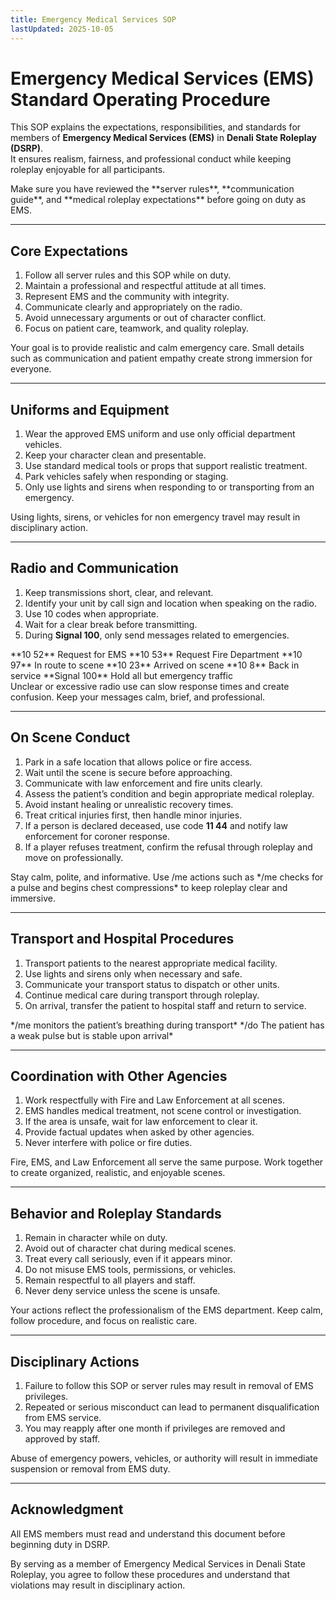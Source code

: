 ```yaml
---
title: Emergency Medical Services SOP
lastUpdated: 2025-10-05
---
```



# **Emergency Medical Services (EMS) Standard Operating Procedure**

This SOP explains the expectations, responsibilities, and standards for members of **Emergency Medical Services (EMS)** in **Denali State Roleplay (DSRP)**.  
It ensures realism, fairness, and professional conduct while keeping roleplay enjoyable for all participants.

<Aside type="note" title="Before You Begin">
Make sure you have reviewed the **server rules**, **communication guide**, and **medical roleplay expectations** before going on duty as EMS.
</Aside>

---

## **Core Expectations**

1. Follow all server rules and this SOP while on duty.  
2. Maintain a professional and respectful attitude at all times.  
3. Represent EMS and the community with integrity.  
4. Communicate clearly and appropriately on the radio.  
5. Avoid unnecessary arguments or out of character conflict.  
6. Focus on patient care, teamwork, and quality roleplay.

<Aside type="tip" title="Professional Mindset">
Your goal is to provide realistic and calm emergency care.  
Small details such as communication and patient empathy create strong immersion for everyone.
</Aside>

---

## **Uniforms and Equipment**

1. Wear the approved EMS uniform and use only official department vehicles.  
2. Keep your character clean and presentable.  
3. Use standard medical tools or props that support realistic treatment.  
4. Park vehicles safely when responding or staging.  
5. Only use lights and sirens when responding to or transporting from an emergency.

<Aside type="caution" title="Vehicle Conduct">
Using lights, sirens, or vehicles for non emergency travel may result in disciplinary action.
</Aside>

---

## **Radio and Communication**

1. Keep transmissions short, clear, and relevant.  
2. Identify your unit by call sign and location when speaking on the radio.  
3. Use 10 codes when appropriate.  
4. Wait for a clear break before transmitting.  
5. During **Signal 100**, only send messages related to emergencies.

<Aside type="note" title="Common EMS Radio Codes">
**10 52** Request for EMS  
**10 53** Request Fire Department  
**10 97** In route to scene  
**10 23** Arrived on scene  
**10 8** Back in service  
**Signal 100** Hold all but emergency traffic
</Aside>

<Aside type="caution" title="Communication Reminder">
Unclear or excessive radio use can slow response times and create confusion.  
Keep your messages calm, brief, and professional.
</Aside>

---

## **On Scene Conduct**

1. Park in a safe location that allows police or fire access.  
2. Wait until the scene is secure before approaching.  
3. Communicate with law enforcement and fire units clearly.  
4. Assess the patient’s condition and begin appropriate medical roleplay.  
5. Avoid instant healing or unrealistic recovery times.  
6. Treat critical injuries first, then handle minor injuries.  
7. If a person is declared deceased, use code **11 44** and notify law enforcement for coroner response.  
8. If a player refuses treatment, confirm the refusal through roleplay and move on professionally.

<Aside type="tip" title="Patient Interaction">
Stay calm, polite, and informative.  
Use /me actions such as  
*/me checks for a pulse and begins chest compressions*  
to keep roleplay clear and immersive.
</Aside>

---

## **Transport and Hospital Procedures**

1. Transport patients to the nearest appropriate medical facility.  
2. Use lights and sirens only when necessary and safe.  
3. Communicate your transport status to dispatch or other units.  
4. Continue medical care during transport through roleplay.  
5. On arrival, transfer the patient to hospital staff and return to service.

<Aside type="note" title="Transport Roleplay Example">
*/me monitors the patient’s breathing during transport*  
*/do The patient has a weak pulse but is stable upon arrival*
</Aside>

---

## **Coordination with Other Agencies**

1. Work respectfully with Fire and Law Enforcement at all scenes.  
2. EMS handles medical treatment, not scene control or investigation.  
3. If the area is unsafe, wait for law enforcement to clear it.  
4. Provide factual updates when asked by other agencies.  
5. Never interfere with police or fire duties.

<Aside type="tip" title="Teamwork Reminder">
Fire, EMS, and Law Enforcement all serve the same purpose.  
Work together to create organized, realistic, and enjoyable scenes.
</Aside>

---

## **Behavior and Roleplay Standards**

1. Remain in character while on duty.  
2. Avoid out of character chat during medical scenes.  
3. Treat every call seriously, even if it appears minor.  
4. Do not misuse EMS tools, permissions, or vehicles.  
5. Remain respectful to all players and staff.  
6. Never deny service unless the scene is unsafe.

<Aside type="caution" title="Professional Conduct">
Your actions reflect the professionalism of the EMS department.  
Keep calm, follow procedure, and focus on realistic care.
</Aside>

---

## **Disciplinary Actions**

1. Failure to follow this SOP or server rules may result in removal of EMS privileges.  
2. Repeated or serious misconduct can lead to permanent disqualification from EMS service.  
3. You may reapply after one month if privileges are removed and approved by staff.

<Aside type="caution" title="Zero Tolerance">
Abuse of emergency powers, vehicles, or authority will result in immediate suspension or removal from EMS duty.
</Aside>

---

## **Acknowledgment**

All EMS members must read and understand this document before beginning duty in DSRP.

<Aside type="note" title="Acknowledgment Statement">
By serving as a member of Emergency Medical Services in Denali State Roleplay, you agree to follow these procedures and understand that violations may result in disciplinary action.
</Aside>
